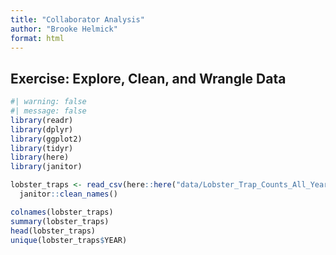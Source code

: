 ```yaml
---
title: "Collaborator Analysis"
author: "Brooke Helmick"
format: html
---
```


## Exercise: Explore, Clean, and Wrangle Data

```r
#| warning: false 
#| message: false 
library(readr)
library(dplyr)
library(ggplot2)
library(tidyr)
library(here)
library(janitor)
```

```r
lobster_traps <- read_csv(here::here("data/Lobster_Trap_Counts_All_Years_20210519.csv")) %>% 
  janitor::clean_names()

colnames(lobster_traps)
summary(lobster_traps)
head(lobster_traps)
unique(lobster_traps$YEAR)
```

